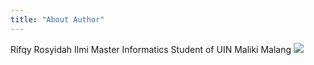```yaml
---
title: "About Author"
---
```


Rifqy Rosyidah Ilmi
Master Informatics Student of UIN Maliki Malang
![](rifqyrosyidahilmi.png)
